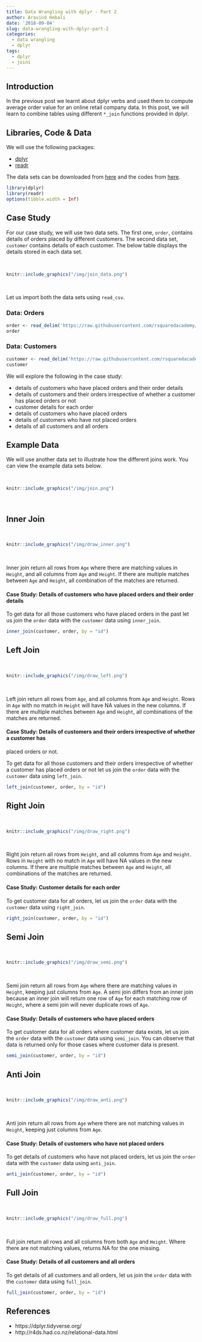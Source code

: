 ```yaml
---
title: Data Wrangling with dplyr - Part 2
author: Aravind Hebali
date: '2018-09-04'
slug: data-wrangling-with-dplyr-part-2
categories:
  - data wrangling
  - dplyr
tags:
  - dplyr
  - joins
---
```


## Introduction

In the previous post we learnt about dplyr verbs and used them to compute 
average order value for an online retail company data. In this post, we will 
learn to combine tables using different `*_join` functions provided in dplyr. 

## Libraries, Code & Data

We will use the following packages: 

- [dplyr](http://dplyr.tidyverse.org/index.html) 
- [readr](http://readr.tidyverse.org/index.html)  

The data sets can be downloaded from [here](https://github.com/rsquaredacademy/datasets) 
and the codes from [here](https://gist.github.com/aravindhebbali/3e31f13a4194a8f1003034aa7d70d5ee).

```r
library(dplyr)
library(readr)
options(tibble.width = Inf)
```

## Case Study

For our case study, we will use two data sets. The first one, `order`, contains
details of orders placed by different customers. The second data set, `customer`
contains details of each customer. The below table displays the details stored
in each data set.

<br>

```r
knitr::include_graphics("/img/join_data.png")
```

<br>

Let us import both the data sets using `read_csv`.

### Data: Orders

```r
order <- read_delim('https://raw.githubusercontent.com/rsquaredacademy/datasets/master/order.csv', delim = ';')
order
```

### Data: Customers

```r
customer <- read_delim('https://raw.githubusercontent.com/rsquaredacademy/datasets/master/customer.csv', delim = ';')
customer
```

We will explore the following in the case study:

- details of customers who have placed orders and their order details
- details of customers and their orders irrespective of whether a customer has 
placed orders or not
- customer details for each order
- details of customers who have placed orders
- details of customers who have not placed orders
- details of all customers and all orders

## Example Data

We will use another data set to illustrate how the different joins work. You can
view the example data sets below.

<br>

```r
knitr::include_graphics("/img/join.png")
```

<br>

## Inner Join

<br>

```r
knitr::include_graphics("/img/draw_inner.png")
```

<br>

Inner join return all rows from `Age` where there are matching values in 
`Height`, and all columns from `Age` and `Height`. If there are multiple matches 
between `Age` and `Height`, all combination of the matches are returned.

#### Case Study: Details of customers who have placed orders and their order details

To get data for all those customers who have placed orders in the past let us 
join the `order` data with the `customer` data using `inner_join`. 

```r
inner_join(customer, order, by = "id")
```

## Left Join

<br>

```r
knitr::include_graphics("/img/draw_left.png")
```

<br>

Left join return all rows from `Age`, and all columns from `Age` and `Height`. 
Rows in `Age` with  no match in `Height` will have NA values in the new columns. 
If there are multiple  matches between `Age` and `Height`, all combinations of 
the matches are returned.

#### Case Study: Details of customers and their orders irrespective of whether a customer has 
placed orders or not.

To get data for all those customers and their orders irrespective of whether a 
customer has placed orders or not let us join the `order` data with the 
`customer` data using `left_join`. 


```r
left_join(customer, order, by = "id")
```

## Right Join

<br>

```r
knitr::include_graphics("/img/draw_right.png")
```

<br>

Right join return all rows from `Height`, and all columns from `Age` and 
`Height`. Rows in `Height` with no match in `Age` will have NA values in the 
new columns. If there are multiple matches between `Age` and `Height`, all 
combinations of the matches are returned.

#### Case Study: Customer details for each order

To get customer data for all orders, let us join the `order` data with the 
`customer` data using `right_join`. 

```r
right_join(customer, order, by = "id")
```

## Semi Join

<br>

```r
knitr::include_graphics("/img/draw_semi.png")
```

<br>

Semi join return all rows from `Age` where there are matching values in `Height`, 
keeping just columns from `Age`. A semi join differs from an inner join because 
an inner join will return one row of `Age` for each matching row of `Height`, 
where a semi join will never duplicate rows of `Age`.

#### Case Study: Details of customers who have placed orders

To get customer data for all orders where customer data exists, let us join the `order` data with the 
`customer` data using `semi_join`. You can observe that data is returned only for those
cases where customer data is present.

```r
semi_join(customer, order, by = "id")
```

## Anti Join

<br>

```r
knitr::include_graphics("/img/draw_anti.png")
```

<br>

Anti join return all rows from `Age` where there are not matching values in 
`Height`, keeping just columns from `Age`.

#### Case Study: Details of customers who have not placed orders

To get details of customers who have not placed orders, let us join the `order` 
data with the `customer` data using `anti_join`. 

```r
anti_join(customer, order, by = "id")
```

## Full Join

<br>

```r
knitr::include_graphics("/img/draw_full.png")
```

<br>

Full join return all rows and all columns from both `Age` and `Height`. Where 
there are not matching values, returns NA for the one missing.

#### Case Study: Details of all customers and all orders

To get details of all customers and all orders, let us join the `order` 
data with the `customer` data using `full_join`. 

```r
full_join(customer, order, by = "id")
```

## References

- https://dplyr.tidyverse.org/
- http://r4ds.had.co.nz/relational-data.html